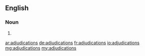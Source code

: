 ==English==

===Noun===
{{head|en|plural}}

# {{plural of|adjudication|lang=en}}

[[ar:adjudications]]
[[de:adjudications]]
[[fr:adjudications]]
[[io:adjudications]]
[[mg:adjudications]]
[[my:adjudications]]